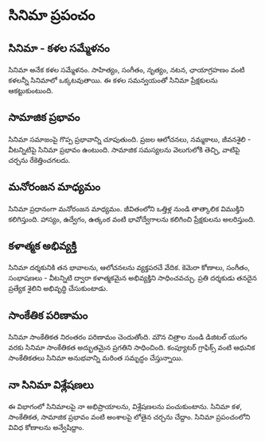 # సినిమా ప్రపంచం

## సినిమా - కళల సమ్మేళనం

సినిమా అనేక కళల సమ్మేళనం. సాహిత్యం, సంగీతం, నృత్యం, నటన, ఛాయాగ్రహణం వంటి కళలన్నీ సినిమాలో ఒక్కటవుతాయి. ఈ కళల సమన్వయంతో సినిమా ప్రేక్షకులను ఆకట్టుకుంటుంది.

## సామాజిక ప్రభావం

సినిమా సమాజంపై గొప్ప ప్రభావాన్ని చూపుతుంది. ప్రజల ఆలోచనలు, నమ్మకాలు, జీవనశైలి - వీటన్నిటిపై సినిమా ప్రభావం ఉంటుంది. సామాజిక సమస్యలను వెలుగులోకి తెచ్చి, వాటిపై చర్చను రేకెత్తించగలదు.

## మనోరంజన మాధ్యమం

సినిమా ప్రధానంగా మనోరంజన మాధ్యమం. జీవితంలోని ఒత్తిళ్ల నుండి తాత్కాలిక విముక్తిని కలిగిస్తుంది. హాస్యం, ఉద్వేగం, ఉత్కంఠ వంటి భావోద్వేగాలను కలిగించి ప్రేక్షకులను అలరిస్తుంది.

## కళాత్మక అభివ్యక్తి

సినిమా దర్శకునికి తన భావాలను, ఆలోచనలను వ్యక్తపరచే వేదిక. కెమెరా కోణాలు, సంగీతం, సంభాషణలు - వీటన్నిటి ద్వారా కళాత్మకమైన అభివ్యక్తిని సాధించవచ్చు. ప్రతి దర్శకుడు తనదైన ప్రత్యేక శైలిని అభివృద్ధి చేసుకుంటాడు.

## సాంకేతిక పరిణామం

సినిమా సాంకేతికత నిరంతరం పరిణామం చెందుతోంది. మౌన చిత్రాల నుండి డిజిటల్ యుగం వరకు సినిమా సాంకేతికత అద్భుతమైన ప్రగతిని సాధించింది. కంప్యూటర్ గ్రాఫిక్స్ వంటి ఆధునిక సాంకేతికతలు సినిమా అనుభవాన్ని మరింత సమృద్ధం చేస్తున్నాయి.

## నా సినిమా విశ్లేషణలు

ఈ విభాగంలో సినిమాలపై నా అభిప్రాయాలను, విశ్లేషణలను పంచుకుంటాను. సినిమా కళ, సాంకేతికత, సామాజిక ప్రభావం వంటి అంశాలపై లోతైన చర్చను చేద్దాం. సినిమా ప్రపంచంలోని వివిధ కోణాలను అన్వేషిద్దాం.
